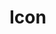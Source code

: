 
<Meta title="Components/Icon" />

# Icon

<svg display="none">
  <symbol
    id="plus"
    stroke="currentColor"
    strokeWidth="3"
    strokeLinecap="round"
    strokeLinejoin="round"
    width="24"
    height="24"
    viewBox="0 0 24 24"
  >
    <line x1="12" y1="5" x2="12" y2="19" />
    <line x1="5" y1="12" x2="19" y2="12" />
  </symbol>
</svg>

<gds-icon name="plus"></gds-icon>
<gds-icon name="chevron"></gds-icon>
<gds-icon name="x"></gds-icon>
